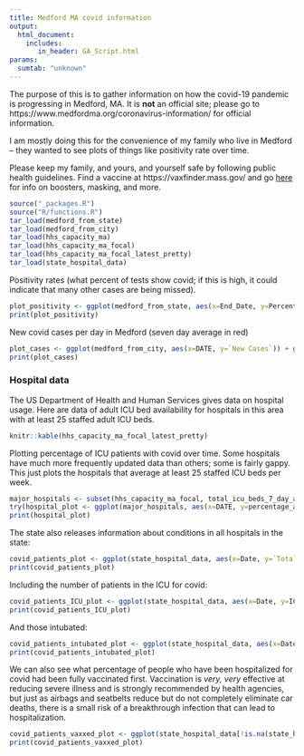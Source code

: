 ```yaml
---
title: Medford MA covid information
output:
  html_document:
    includes:
       in_header: GA_Script.html
params:
  sumtab: "unknown"
---
```


The purpose of this is to gather information on how the covid-19 pandemic is progressing in Medford, MA. It is **not** an official site; please go to https://www.medfordma.org/coronavirus-information/ for official information.

I am mostly doing this for the convenience of my family who live in Medford -- they wanted to see plots of things like positivity rate over time. 

Please keep my family, and yours, and yourself safe by following public health guidelines. Find a vaccine at https://vaxfinder.mass.gov/ and go [here](https://www.medfordma.org/coronavirus-information/) for info on boosters, masking, and more.


```r
source("_packages.R")
source("R/functions.R")
tar_load(medford_from_state)
tar_load(medford_from_city)
tar_load(hhs_capacity_ma)
tar_load(hhs_capacity_ma_focal)
tar_load(hhs_capacity_ma_focal_latest_pretty)
tar_load(state_hospital_data)
```

Positivity rates (what percent of tests show covid; if this is high, it could indicate that many other cases are being missed).

```r
plot_positivity <- ggplot(medford_from_state, aes(x=End_Date, y=Percent_Positivity)) + geom_line()+ theme_light() + xlab("Date") + ylab("Percent of positive tests for the week ending this date") + ggtitle("Positivity rate in Medford")
print(plot_positivity)
```

New covid cases per day in Medford (seven day average in red)

```r
plot_cases <- ggplot(medford_from_city, aes(x=DATE, y=`New Cases`)) + geom_line(color="darkgray") + geom_line(aes(y=zoo::rollmean(`New Cases`, 7, na.pad=TRUE, align="right")), color="red")+ theme_light() + xlab("Date") + ylab("Number of new cases per day") + ggtitle("New covid cases in Medford per day")
print(plot_cases)
```

### Hospital data


The US Department of Health and Human Services gives data on hospital usage. Here are data of adult ICU bed availability for hospitals in this area with at least 25 staffed adult ICU beds.

```r
knitr::kable(hhs_capacity_ma_focal_latest_pretty)
```


Plotting percentage of ICU patients with covid over time. Some hospitals have much more frequently updated data than others; some is fairly gappy. This just plots the hospitals that average at least 25 staffed ICU beds per week.

```r
major_hospitals <- subset(hhs_capacity_ma_focal, total_icu_beds_7_day_avg>=25)
try(hospital_plot <- ggplot(major_hospitals, aes(x=DATE, y=percentage_adult_hospital_inpatient_ICU_bed_occupied_of_all_inpatient_ICU_beds)) + geom_line(aes(colour=hospital_name)) + theme_light() + ylab("Percent of ICU patients witth covid") + xlab("Date") + ggtitle("Percent of ICU patients with covid at major Greater Boston hospitals") + ylim(c(50, 100)))
print(hospital_plot)
```

The state also releases information about conditions in all hospitals in the state:

```r
covid_patients_plot <- ggplot(state_hospital_data, aes(x=Date, y=`Total number of COVID patients in hospital today`)) + geom_line() + theme_light() + ylab("Total covid patients") +  xlab("Date") + ggtitle("Total number of patients hospitalized for covid in MA")
print(covid_patients_plot)
```

Including the number of patients in the ICU for covid:

```r
covid_patients_ICU_plot <- ggplot(state_hospital_data, aes(x=Date, y=ICU)) + geom_line() + theme_light() + ylab("Total covid patients in ICU in MA") +  xlab("Date") + ggtitle("Total number of patients in the ICU for covid in MA")
print(covid_patients_ICU_plot)
```

And those intubated:

```r
covid_patients_intubated_plot <- ggplot(state_hospital_data, aes(x=Date, y=Intubated)) + geom_line() + theme_light() + ylab("Total intubated covid patients in MA") +  xlab("Date") + ggtitle("Total number of patients intubated for covid in MA")
print(covid_patients_intubated_plot)
```

We can also see what percentage of people who have been hospitalized for covid had been fully vaccinated first. Vaccination is *very, very* effective at reducing severe illness and is strongly recommended by health agencies, but just as airbags and seatbelts reduce but do not completely eliminate car deaths, there is a small risk of a breakthrough infection that can lead to hospitalization. 

```r

covid_patients_vaxxed_plot <- ggplot(state_hospital_data[!is.na(state_hospital_data$Percentage_Hospitalized_Who_Were_Vaccinated),], aes(x=Date, y=Percentage_Hospitalized_Who_Were_Vaccinated)) + geom_line() + theme_light() + ylab("Percentage of patients") +  xlab("Date") + ggtitle("Percentage of hospitalized covid patients who were fully vaccinated in MA")
print(covid_patients_vaxxed_plot)
```
